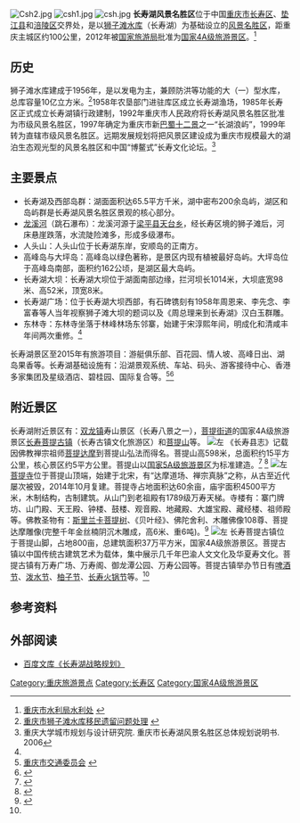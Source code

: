 [[File:Csh2.jpg|thumb]]
[[File:csh1.jpg|thumb]]
[[File:csh.jpg|thumb]]
'''长寿湖风景名胜区'''位于中国[[重庆市|重庆市]][[长寿区|长寿区]]、[[垫江县|垫江县]]和[[涪陵区|涪陵区]]交界处，是以[[狮子滩水库|狮子滩水库]]（长寿湖）为基础设立的[[风景名胜区|风景名胜区]]，距重庆主城区约100公里，2012年被[[国家旅游局|国家旅游局]]批准为[[国家4A级旅游景区|国家4A级旅游景区]]。<ref name=csh>[http://www.cqsloa.com/yssskym/word/page3.htm 重庆市水利局水利处] {{webarchive|url=https://web.archive.org/web/20050311020453/http://www.cqsloa.com/yssskym/word/page3.htm |date=2005-03-11 }}</ref>

==历史==
狮子滩水库建成于1956年，是以发电为主，兼顾防洪等功能的大（一）型水库，总库容量10亿立方米。<ref>[http://www.cqsloa.com/yssskym/word/page3.htm 重庆市狮子滩水库移民遗留问题处理] {{webarchive|url=https://web.archive.org/web/20050311020453/http://www.cqsloa.com/yssskym/word/page3.htm |date=2005-03-11 }}</ref>1958年农垦部门进驻库区成立长寿湖渔场，1985年长寿区正式成立长寿湖镇行政建制，1992年重庆市人民政府将长寿湖风景名胜区批准为市级风景名胜区，1997年确定为重庆市新[[巴渝十二景|巴蜀十二景]]之一“长湖浪屿”，1999年转为直辖市级风景名胜区。远期发展规划将把风景区建设成为重庆市规模最大的湖泊生态观光型的风景名胜区和中国“博鳌式”长寿文化论坛。<ref name="规划">重庆大学城市规划与设计研究院. 重庆市长寿湖风景名胜区总体规划说明书. 2006</ref>

==主要景点==
*长寿湖及西部岛群：湖面面积达65.5平方千米，湖中密布200余岛屿，湖区和岛屿群是长寿湖风景名胜区景观的核心部分。
*[[龙溪河|龙溪河]]（跳石瀑布）：龙溪河源于[[梁平县|梁平县]][[天台乡|天台乡]]，经长寿区境的狮子滩后，河床悬崖跌落，水流陡险滩多，形成多级瀑布。
*人头山：人头山位于长寿湖东岸，安顺岛的正南方。
*高峰岛与大坪岛：高峰岛以绿色著称，是景区内现有植被最好岛屿。大坪岛位于高峰岛南部，面积约162公顷，是湖区最大岛屿。
*长寿湖大坝：长寿湖大坝位于湖面南部边缘，拦河坝长1014米，大坝底宽98米、高52米，顶宽8米。
*长寿湖广场：位于长寿湖大坝西部，有石碑镌刻有1958年周恩来、李先念、李富春等人当年视察狮子滩大坝的题词以及《周总理来到长寿湖》汉白玉群雕。 
*东林寺：东林寺坐落于林峰林场东邻寨，始建于宋淳熙年间，明成化和清咸丰年间两次重修。<ref name="规划"/>

长寿湖景区至2015年有旅游项目：游艇俱乐部、百花园、情人坡、高峰日出、湖岛果香等。长寿湖基础设施有：沿湖景观系统、车站、码头、游客接待中心、香港多家集团及星级酒店、碧桂园、国际复合等。<ref name=csh3>[http://www.moc.gov.cn/st2010/chongqing/cq_zhengwudt/201501/t20150122_1762318.html 重庆市交通委员会] {{webarchive|url=https://web.archive.org/web/20150413053757/http://www.moc.gov.cn/st2010/chongqing/cq_zhengwudt/201501/t20150122_1762318.html |date=2015-04-13 }}</ref><ref name=csh4>{{Cite web |url=http://travel.sina.com.cn/china/2015-04-02/0931302908.shtml?bsh_bid=610226252 |title=新浪网 |access-date=2015-04-07 |archive-date=2019-08-23 |archive-url=https://web.archive.org/web/20190823234227/http://travel.sina.com.cn/china/2015-04-02/0931302908.shtml?bsh_bid=610226252 |dead-url=no }}</ref>

==附近景区==
长寿湖附近景区有：[[双龙镇|双龙镇]]寿山景区（长寿八景之一），[[菩提街道|菩提街道]]的国家4A级旅游景区[[长寿菩提古镇|长寿菩提古镇]]（长寿古镇文化旅游区）和[[菩提山|菩提山]]等。
{{main|菩提山}}
[[File:Putishan1.jpg|左]]
《长寿县志》记载因佛教禅宗祖师[[菩提达摩|菩提达摩]]到菩提山弘法而得名。菩提山高598米，总面积约15平方公里，核心景区约5平方公里。菩提山以[[国家5A级旅游景区|国家5A级旅游景区]]为标准建造。<ref name=s9>{{cite web | url=http://cs.cq.gov.cn/zjcs/news/2013-12/15_38834.shtml/life/2017-12/04 | title=长寿菩提山 | publisher=重庆市长寿区人民政府网 | date=2015-03-02 | access-date=2017-12-05 | archive-url=https://web.archive.org/web/20171205093011/http://cs.cq.gov.cn/zjcs/news/2013-12/15_38834.shtml/life/2017-12/04 | archive-date=2017-12-05 | dead-url=yes }}</ref> <ref name=s10>{{cite web | url=http://cq.sina.com.cn/news/b/2017-05-08/detail-ifyeychk7115146-p2.shtml?from=wap/life/2017-12/04 | title=重庆又新添一个4A景区！长寿菩提山成功晋级 | publisher=新浪网 | date=2017-05-08 | access-date=2022-03-07 | archive-date=2017-12-05 | archive-url=https://web.archive.org/web/20171205042159/http://cq.sina.com.cn/news/b/2017-05-08/detail-ifyeychk7115146-p2.shtml?from=wap%2Flife%2F2017-12%2F04 | dead-url=no }}</ref>
{{main|菩提寺}}
[[File:Putishan3.jpg|左]]
[[菩提寺|菩提寺]]位于菩提山顶端，始建于北宋，有“达摩道场、禅宗真脉”之称，从古至近代屡次被毁，2014年10月复建。菩提寺占地面积达60余亩，庙宇面积4500平方米，木制结构，古制建筑。从山门到老祖殿有1789级万寿天梯。寺楼有：寨门牌坊、山门殿、天王殿、钟楼、鼓楼、观音殿、地藏殿、大雄宝殿、藏经楼、祖师殿等。佛教圣物有：[[斯里兰卡|斯里兰卡]][[菩提树|菩提树]]、《贝叶经》、佛陀舍利、木雕佛像108尊、菩提达摩雕像(完整千年金丝楠阴沉木雕成，高6米、重6吨)。<ref name=s5>{{cite web| url=http://cq.cqnews.net/cqqx/html/2016-09/02/content_38391065.htm/life/2017-12/04| title=长寿菩提山文化旅游景区简介| publisher=华龙网| date=2016-09-02}}{{Dead link|date=2018年6月 |bot=InternetArchiveBot |fix-attempted=no }}</ref>
{{main|长寿菩提古镇}}
[[File:Changshouguzhen.jpg|左]]
长寿菩提古镇位于菩提山脚，占地800亩，总建筑面积37万平方米，国家4A级旅游景区。菩提古镇以中国传统古建筑艺术为载体，集中展示几千年巴渝人文文化及华夏寿文化。菩提古镇有万寿广场、万寿阁、御龙潭公园、万寿公园等。菩提古镇举办节日有[[啤酒节|啤酒节]]、[[泼水节|泼水节]]、[[柚子节|柚子节]]、[[长寿火锅节|长寿火锅节]]等。<ref name=s5 />

== 参考资料 ==
{{reflist}}
==外部阅读==
{{commonscat|Changshou Lake}}
*[[百度文库|百度文库]][http://wk.baidu.com/view/947b8dd228ea81c759f57803?pcf=2&bd_source_light=1550401#page/1/1428757446780 《长寿湖战略规划》] {{Wayback|url=http://wk.baidu.com/view/947b8dd228ea81c759f57803?pcf=2&bd_source_light=1550401#page/1/1428757446780 |date=20190710195740 }}
{{DEFAULTSORT:C}}

{{重庆市}}

[[Category:重庆旅游景点|Category:重庆旅游景点]]
[[Category:长寿区|Category:长寿区]]
[[Category:国家4A级旅游景区|Category:国家4A级旅游景区]]